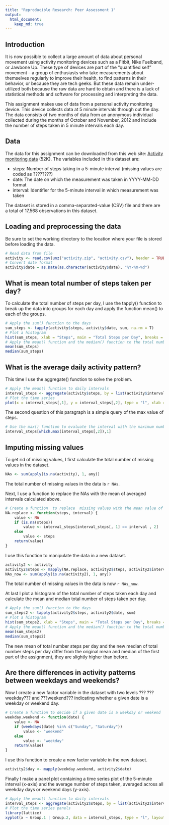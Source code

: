 ```yaml
---
title: "Reproducible Research: Peer Assessment 1"
output: 
  html_document:
    keep_md: true
---
```



## Introduction
It is now possible to collect a large amount of data about personal movement using activity monitoring devices such as a Fitbit, Nike Fuelband, or Jawbone Up. These type of devices are part of the "quantified self" movement -- a group of enthusiasts who take measurements about themselves regularly to improve their health, to find patterns in their behavior, or because they are tech geeks. But these data remain under-utilized both because the raw data are hard to obtain and there is a lack of statistical methods and software for processing and interpreting the data.

This assignment makes use of data from a personal activity monitoring device. This device collects data at 5 minute intervals through out the day. The data consists of two months of data from an anonymous individual collected during the months of October and November, 2012 and include the number of steps taken in 5 minute intervals each day.  

## Data
The data for this assignment can be downloaded from this web site:
[Activity monitoring data](https://d396qusza40orc.cloudfront.net/repdata%2Fdata%2Factivity.zip) (52K).
The variables included in this dataset are:

- steps: Number of steps taking in a 5-minute interval (missing values are coded as ????????)
- date: The date on which the measurement was taken in YYYY-MM-DD format
- interval: Identifier for the 5-minute interval in which measurement was taken  

The dataset is stored in a comma-separated-value (CSV) file and there are a total of 17,568 observations in this dataset.


## Loading and preprocessing the data
Be sure to set the working directory to the location where your file is stored before loading the data. 
```r
# Read data from file
activity <- read.csv(unz("activity.zip", "activity.csv"), header = TRUE, sep = ",")
# Convert date format
activity$date = as.Date(as.character(activity$date), "%Y-%m-%d")
```


## What is mean total number of steps taken per day?
To calculate the total number of steps per day, I use the tapply() function to break up the data into groups for each day and apply the function mean() to each of the groups.
```r
# Apply the sum() function to the days 
sum_steps <- tapply(activity$steps, activity$date, sum, na.rm = T) 
# Plot a histogram
hist(sum_steps, xlab = "Steps", main = "Total Steps per Day", breaks = 10)
# Apply the mean() function and the median() function to the total number of steps calculate above
mean(sum_steps)
median(sum_steps)
```
  

## What is the average daily activity pattern?
This time I use the aggregate() function to solve the problem.
```r
# Apply the mean() function to daily intervals 
interval_steps <- aggregate(activity$steps, by = list(activity$interval), FUN = mean, na.rm = T) 
# Plot the time series
plot(x = interval_steps[,1], y = interval_steps[,2], type = "l", xlab = "Daily Intervals", ylab = "Mean of Steps", main = "Daily Activity Pattern")
```

The second question of this paragraph is a simple query of the max value of steps.
```r
# Use the max() function to evaluate the interval with the maximum number of steps 
interval_steps[which.max(interval_steps[,2]),1]
```

## Imputing missing values
To get rid of missing values, I first calculate the total number of missing values in the dataset.
```r
NAs <- sum(apply(is.na(activity), 1, any))
```
The total number of missing values in the data is `r NAs`.  

Next, I use a function to replace the NAs with the mean of averaged intervals calculated above.
```r
# Create a function  to replace  missing values with the mean value of its 5-minute interval
NA.replace <- function(steps, interval) {
    value <- NA
    if (is.na(steps)) 
        value <- interval_steps[interval_steps[, 1] == interval , 2]
    else
        value <- steps
    return(value)
}
```

I use this function to manipulate the data in a new dataset.
```r
activity2 <- activity
activity2$steps <- mapply(NA.replace, activity2$steps, activity2$interval)
NAs_now <- sum(apply(is.na(activity2), 1, any))
```
The total number of missing values in the data is now `r NAs_now`.  

At last I plot a histogram of the total number of steps taken each day and calculate the mean and median total number of steps taken per day. 
```r
# Apply the sum() function to the days 
sum_steps2 <- tapply(activity2$steps, activity2$date, sum) 
# Plot a histogram
hist(sum_steps2, xlab = "Steps", main = "Total Steps per Day", breaks = 10)
# Apply the mean() function and the median() function to the total number of steps calculate above
mean(sum_steps2)
median(sum_steps2)
```
The new mean of total number steps per day and the new median of total number steps per day differ from the original mean and median of the first part of the assignment, they are slightly higher than before.


## Are there differences in activity patterns between weekdays and weekends?
Now I create a new factor variable in the dataset with two levels ??? ???weekday??? and ???weekend??? indicating whether a given date is a weekday or weekend day.
```r
# Create a function to decide if a given date is a weekday or weekend
weekday.weekend <- function(date) {
    value <- NA
    if (weekdays(date) %in% c("Sunday", "Saturday")) 
        value <- "weekend"
    else
        value <- "weekday"
    return(value)
}
```

I use this function to create a new factor variable in the new dataset.
```r
activity2$day <- mapply(weekday.weekend, activity2$date)
```

Finally I make a panel plot containing a time series plot of the 5-minute interval (x-axis) and the average number of steps taken, averaged across all weekday days or weekend days (y-axis).
```r
# Apply the mean() function to daily intervals
interval_steps <- aggregate(activity2$steps, by = list(activity2$interval, activity2$day), FUN = mean)
# Plot the time series panels
library(lattice)
xyplot(x ~ Group.1 | Group.2, data = interval_steps, type = "l", layout = c(1, 2), xlab = "Interval", ylab = "Number of Steps")
```


